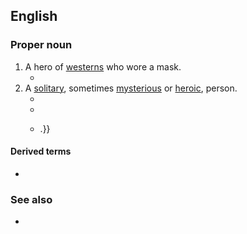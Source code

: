 ==English==
{{wikipedia}}

===Proper noun===
{{en-proper noun|head=[[lone|Lone]] [[ranger|Ranger]]}}

# A hero of [[western]]s who wore a mask.
#* {{quote-text|en|year=2000|author=Gerald Nachman|title=Raised on Radio|page=200|passage=Yet you never tired of the famous fade-out: "Who was that masked man, anyway? ... That was. . . the '''Lone Ranger'''!"}}
# A [[solitary]], sometimes [[mysterious]] or [[heroic]], person.
#* {{quote-text|en|year=1992|author=M. Annette Jaimes|title=The State of Native America: Genocide, Colonization, and Resistance|page=428|passage=The '''Lone Ranger''' is always alone in a wilderness he does not quite call home.}}
#* {{quote-text|en|year=2002|author=Megan Jennaway|title=Sisters and Lovers: Women and Desire in Bali|page=128|passage=This requires them to lead a double life: as '''Lone Ranger''' by day, husband and father by night.}}
#* {{quote-text|en|year=2002|author=David John Lu|title=Agony of Choice: Matsuoka Yosuke and the Rise and Fall of the Japanese Empire, 1880-1946|page=169|passage=While Matsuoka's tendency to act alone, his "'''lone-ranger'''" style of diplomacy, served him well in maintaining secrecy, it deprived him of effective staff work {{…}}.}}

====Derived terms====
* {{l|en|Sloane Ranger}}

===See also===
* {{l|en|Tonto}}